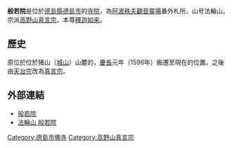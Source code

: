 {{日本寺院|
名称 = <ruby><rb>般若院</rb><rp>（</rp><rt>はんにゃいん</rt><rp>）</rp></ruby>|
画像 =
所在地 = [[德島縣|德島縣]][[德島市|德島市]][[寺町_(德島市)|寺町]]92|
位置 = {{coord|34|4|20.6|N|134|32|37.7|E|region:JP}}|
山号 = 法輪山|
宗派 = [[高野山真言宗|高野山真言宗]]|
本尊 = [[釋迦如来|釋迦如来]]|
創建年 = |
開基 = |
正式名 = 法輪山般若院大空寺|
札所等 = [[阿波秩夫觀音靈場|阿波秩夫觀音靈場]]番外札所|
文化財 = |
}}

'''般若院'''是位於[[德島縣|德島縣]][[德島市|德島市]]的[[寺院|寺院]]，為[[阿波秩夫觀音靈場|阿波秩夫觀音靈場]]番外札所。山号法輪山。宗派[[高野山真言宗|高野山真言宗]]。本尊[[釋迦如来|釋迦如来]]。

== 歷史 ==
原位於位於猪山（[[德島城|城山]]）山麓的，[[慶長|慶長]]元年（1596年）搬遷至現在的位置。之後由[[天台宗|天台宗]]改為[[真言宗|真言宗]]。

== 外部連結 ==
* [https://web.archive.org/web/20101025011929/http://terasite.iza.ne.jp/blog/entry/272166/ 般若院]
* [https://web.archive.org/web/20080121002257/http://www.kimura-product.co.jp/kannon1/awatiti34/awatiti12.htm#hanniyain 法輪山 般若院]

[[Category:德島市佛寺|Category:德島市佛寺]]
[[Category:高野山真言宗|Category:高野山真言宗]]